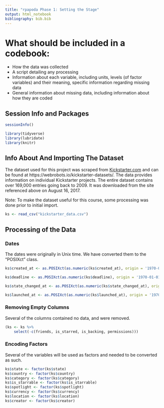 ```yaml
---
title: "rpapoda Phase 1: Setting the Stage"
output: html_notebook
bibliography: bib.bib
---
```


# What should be included in a codebook:  
<!-- This may be copied straight from that style guide. I need to update it once I'm done with the codebook to reflect what I've done/what I think is necessary -->
* How the data was collected  
* A script detailing any processing  
* Information about each variable, including units, levels (of factor variables) and their meaning, specific information regarding missing data  
* General information about missing data, including information about how they are coded  

## Session Info and Packages

```r
sessionInfo()
```



```r
library(tidyverse)
library(lubridate)
library(knitr)
```

## Info About And Importing The Dataset

The dataset used for this project was scraped from [Kickstarter.com](https://www.kickstarter.com/) and can be found at https://webrobots.io/kickstarter-datasets/. The data provides information on individual Kickstarter projects. The entire dataset contains over 169,000 entries going back to 2009. It was downloaded from the site referenced above on August 16, 2017.

Note: To make the dataset useful for this course, some processing was done prior to initial import. 

```r
ks <- read_csv("kickstarter_data.csv")
```

## Processing of the Data

<!-- Phase 1 -->

### Dates
The dates were originally in Unix time. We have converted them to the "POSIXct" class. 

```r
ks$created_at <- as.POSIXct(as.numeric(ks$created_at), origin = '1970-01-01', tz = 'GMT')

ks$deadline <- as.POSIXct(as.numeric(ks$deadline), origin = '1970-01-01', tz = 'GMT')

ks$state_changed_at <- as.POSIXct(as.numeric(ks$state_changed_at), origin = '1970-01-01', tz = 'GMT')

ks$launched_at <- as.POSIXct(as.numeric(ks$launched_at), origin = '1970-01-01', tz = 'GMT')

```


<!-- ### Removing any unnecessary variables -->
<!-- Some of the variables contained no values whatsoever, and we removed them. -->

<!-- ```{r remove empty columns} -->
<!-- ks <- dplyr::select(ks, -c(photo, friends, is_starred, is_backing, permissions)) -->
<!-- ``` -->

<!-- Phase 2 -->

### Removing Empty Columns

Several of the columns contained no data, and were removed.

```r
(ks <- ks %>% 
    select(-c(friends, is_starred, is_backing, permissions)))
```

### Encoding Factors

Several of the variables will be used as factors and needed to be converted as such.

```r
ks$state <- factor(ks$state)
ks$country <- factor(ks$country)
ks$category <- factor(ks$category)
ks$is_starrable <- factor(ks$is_starrable)
ks$spotlight <- factor(ks$spotlight)
ks$currency <- factor(ks$currency)
ks$location <- factor(ks$location)
ks$creator <- factor(ks$creator)

```

